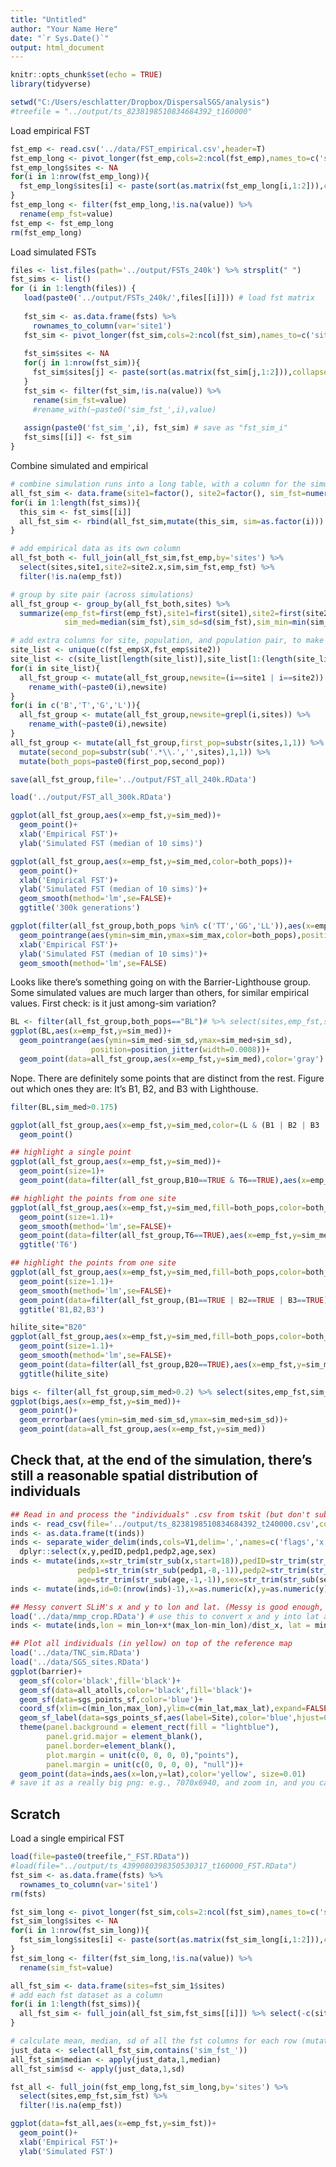 ```yaml
---
title: "Untitled"
author: "Your Name Here"
date: "`r Sys.Date()`"
output: html_document
---
```


```r
knitr::opts_chunk$set(echo = TRUE)
library(tidyverse)

setwd("C:/Users/eschlatter/Dropbox/DispersalSGS/analysis")
#treefile = "../output/ts_8238198510834684392_t160000"
```

Load empirical FST
```r
fst_emp <- read.csv('../data/FST_empirical.csv',header=T)
fst_emp_long <- pivot_longer(fst_emp,cols=2:ncol(fst_emp),names_to=c('site2'))
fst_emp_long$sites <- NA
for(i in 1:nrow(fst_emp_long)){
  fst_emp_long$sites[i] <- paste(sort(as.matrix(fst_emp_long[i,1:2])),collapse='.')
}
fst_emp_long <- filter(fst_emp_long,!is.na(value)) %>%
  rename(emp_fst=value)
fst_emp <- fst_emp_long
rm(fst_emp_long)
```

Load simulated FSTs
```r
files <- list.files(path='../output/FSTs_240k') %>% strsplit(" ")
fst_sims <- list()
for (i in 1:length(files)) {
   load(paste0('../output/FSTs_240k/',files[[i]])) # load fst matrix
  
   fst_sim <- as.data.frame(fsts) %>%
     rownames_to_column(var='site1')
   fst_sim <- pivot_longer(fst_sim,cols=2:ncol(fst_sim),names_to=c('site2'))
   
   fst_sim$sites <- NA
   for(j in 1:nrow(fst_sim)){
     fst_sim$sites[j] <- paste(sort(as.matrix(fst_sim[j,1:2])),collapse='.')
   }
   fst_sim <- filter(fst_sim,!is.na(value)) %>%
     rename(sim_fst=value)
     #rename_with(~paste0('sim_fst_',i),value)
   
   assign(paste0('fst_sim_',i), fst_sim) # save as "fst_sim_i"
   fst_sims[[i]] <- fst_sim
}
```

Combine simulated and empirical
```r
# combine simulation runs into a long table, with a column for the simulation number
all_fst_sim <- data.frame(site1=factor(), site2=factor(), sim_fst=numeric(), sites=factor(), sim=factor())
for(i in 1:length(fst_sims)){
  this_sim <- fst_sims[[i]]
  all_fst_sim <- rbind(all_fst_sim,mutate(this_sim, sim=as.factor(i)))
}

# add empirical data as its own column
all_fst_both <- full_join(all_fst_sim,fst_emp,by='sites') %>%
  select(sites,site1,site2=site2.x,sim,sim_fst,emp_fst) %>%
  filter(!is.na(emp_fst))

# group by site pair (across simulations)
all_fst_group <- group_by(all_fst_both,sites) %>%
  summarize(emp_fst=first(emp_fst),site1=first(site1),site2=first(site2),
            sim_med=median(sim_fst),sim_sd=sd(sim_fst),sim_min=min(sim_fst),sim_max=max(sim_fst))

# add extra columns for site, population, and population pair, to make exploratory plotting easier
site_list <- unique(c(fst_emp$X,fst_emp$site2))
site_list <- c(site_list[length(site_list)],site_list[1:(length(site_list)-1)]) # put them in order
for(i in site_list){
  all_fst_group <- mutate(all_fst_group,newsite=(i==site1 | i==site2)) %>%
    rename_with(~paste0(i),newsite)
}
for(i in c('B','T','G','L')){
  all_fst_group <- mutate(all_fst_group,newsite=grepl(i,sites)) %>%
    rename_with(~paste0(i),newsite)
}
all_fst_group <- mutate(all_fst_group,first_pop=substr(sites,1,1)) %>%
  mutate(second_pop=substr(sub('.*\\.','',sites),1,1)) %>%
  mutate(both_pops=paste0(first_pop,second_pop))

save(all_fst_group,file='../output/FST_all_240k.RData')
```


```r
load('../output/FST_all_300k.RData')

ggplot(all_fst_group,aes(x=emp_fst,y=sim_med))+
  geom_point()+
  xlab('Empirical FST')+
  ylab('Simulated FST (median of 10 sims)')
```


```r
ggplot(all_fst_group,aes(x=emp_fst,y=sim_med,color=both_pops))+
  geom_point()+
  xlab('Empirical FST')+
  ylab('Simulated FST (median of 10 sims)')+
  geom_smooth(method='lm',se=FALSE)+
  ggtitle('300k generations')
```

```r
ggplot(filter(all_fst_group,both_pops %in% c('TT','GG','LL')),aes(x=emp_fst,y=sim_med,color=both_pops))+
  geom_pointrange(aes(ymin=sim_min,ymax=sim_max,color=both_pops),position=position_jitter(width=0.0001))+
  xlab('Empirical FST')+
  ylab('Simulated FST (median of 10 sims)')+
  geom_smooth(method='lm',se=FALSE)
```


Looks like there's something going on with the Barrier-Lighthouse group. Some simulated values are much larger than others, for similar empirical values.
First check: is it just among-sim variation?
```r
BL <- filter(all_fst_group,both_pops=="BL")# %>% select(sites,emp_fst,sim_med,sim_sd,sim_min,sim_max)
ggplot(BL,aes(x=emp_fst,y=sim_med))+
  geom_pointrange(aes(ymin=sim_med-sim_sd,ymax=sim_med+sim_sd),
                  position=position_jitter(width=0.0008))+
  geom_point(data=all_fst_group,aes(x=emp_fst,y=sim_med),color='gray')
```
Nope. There are definitely some points that are distinct from the rest. Figure out which ones they are:
It's B1, B2, and B3 with Lighthouse.
```r
filter(BL,sim_med>0.175)

ggplot(all_fst_group,aes(x=emp_fst,y=sim_med,color=(L & (B1 | B2 | B3 | B5))))+
  geom_point()
```

```r
## highlight a single point
ggplot(all_fst_group,aes(x=emp_fst,y=sim_med))+
  geom_point(size=1)+
  geom_point(data=filter(all_fst_group,B10==TRUE & T6==TRUE),aes(x=emp_fst,y=sim_med),color='red')
```



```r
## highlight the points from one site
ggplot(all_fst_group,aes(x=emp_fst,y=sim_med,fill=both_pops,color=both_pops),shape=21)+
  geom_point(size=1.1)+
  geom_smooth(method='lm',se=FALSE)+
  geom_point(data=filter(all_fst_group,T6==TRUE),aes(x=emp_fst,y=sim_med,fill=both_pops),color='black',shape=21)+
  ggtitle('T6')
```
```r
## highlight the points from one site
ggplot(all_fst_group,aes(x=emp_fst,y=sim_med,fill=both_pops,color=both_pops),shape=21)+
  geom_point(size=1.1)+
  geom_smooth(method='lm',se=FALSE)+
  geom_point(data=filter(all_fst_group,(B1==TRUE | B2==TRUE | B3==TRUE)),aes(x=emp_fst,y=sim_med,fill=both_pops),color='black',shape=21)+
  ggtitle('B1,B2,B3')
```


```r
hilite_site="B20"
ggplot(all_fst_group,aes(x=emp_fst,y=sim_med,fill=both_pops,color=both_pops),shape=21)+
  geom_point(size=1.1)+
  geom_smooth(method='lm',se=FALSE)+
  geom_point(data=filter(all_fst_group,B20==TRUE),aes(x=emp_fst,y=sim_med,fill=both_pops),color='black',shape=21)+
  ggtitle(hilite_site)
```


```r
bigs <- filter(all_fst_group,sim_med>0.2) %>% select(sites,emp_fst,sim_med,sim_sd)
ggplot(bigs,aes(x=emp_fst,y=sim_med))+
  geom_point()+
  geom_errorbar(aes(ymin=sim_med-sim_sd,ymax=sim_med+sim_sd))+
  geom_point(data=all_fst_group,aes(x=emp_fst,y=sim_med))
```


## Check that, at the end of the simulation, there's still a reasonable spatial distribution of individuals

```r
## Read in and process the "individuals" .csv from tskit (but don't subset it to get just the sampled ones)
inds <- read_csv(file='../output/ts_8238198510834684392_t240000.csv',col_names=F,show_col_types=FALSE)
inds <- as.data.frame(t(inds))
inds <- separate_wider_delim(inds,cols=V1,delim=',',names=c('flags','x','y','zero','parents','array','dtype','pedID','pedp1','pedp2','age','subpop','sex','flags2')) %>%
  dplyr::select(x,y,pedID,pedp1,pedp2,age,sex)
inds <- mutate(inds,x=str_trim(str_sub(x,start=18)),pedID=str_trim(str_sub(pedID,-8,-1)),
               pedp1=str_trim(str_sub(pedp1,-8,-1)),pedp2=str_trim(str_sub(pedp2,-8,-1)),
               age=str_trim(str_sub(age,-1,-1)),sex=str_trim(str_sub(sex,-1,-1)))
inds <- mutate(inds,id=0:(nrow(inds)-1),x=as.numeric(x),y=as.numeric(y),age=as.numeric(age))

## Messy convert SLiM's x and y to lon and lat. (Messy is good enough, in this case)
load('../data/mmp_crop.RData') # use this to convert x and y into lat and lon
inds <- mutate(inds,lon = min_lon+x*(max_lon-min_lon)/dist_x, lat = min_lat+y*(max_lat-min_lat)/dist_y)

## Plot all individuals (in yellow) on top of the reference map
load('../data/TNC_sim.RData')
load('../data/SGS_sites.RData')
ggplot(barrier)+
  geom_sf(color='black',fill='black')+
  geom_sf(data=all_atolls,color='black',fill='black')+
  geom_sf(data=sgs_points_sf,color='blue')+
  coord_sf(xlim=c(min_lon,max_lon),ylim=c(min_lat,max_lat),expand=FALSE)+
  geom_sf_label(data=sgs_points_sf,aes(label=Site),color='blue',hjust=0, vjust=0,size=2)+
  theme(panel.background = element_rect(fill = "lightblue"),
        panel.grid.major = element_blank(),
        panel.border=element_blank(),
        plot.margin = unit(c(0, 0, 0, 0),"points"),
        panel.margin = unit(c(0, 0, 0, 0), "null"))+
  geom_point(data=inds,aes(x=lon,y=lat),color='yellow', size=0.01)
# save it as a really big png: e.g., 7070x6940, and zoom in, and you can see individuals distributed throughout the reef area.
```













## Scratch
Load a single empirical FST
```r
load(file=paste0(treefile,"_FST.RData"))
#load(file="../output/ts_4399080398350530317_t160000_FST.RData")
fst_sim <- as.data.frame(fsts) %>%
  rownames_to_column(var='site1')
rm(fsts)

fst_sim_long <- pivot_longer(fst_sim,cols=2:ncol(fst_sim),names_to=c('site2'))
fst_sim_long$sites <- NA
for(i in 1:nrow(fst_sim_long)){
  fst_sim_long$sites[i] <- paste(sort(as.matrix(fst_sim_long[i,1:2])),collapse='.')
}
fst_sim_long <- filter(fst_sim_long,!is.na(value)) %>%
  rename(sim_fst=value)
```

```r
all_fst_sim <- data.frame(sites=fst_sim_1$sites)
# add each fst dataset as a column
for(i in 1:length(fst_sims)){
  all_fst_sim <- full_join(all_fst_sim,fst_sims[[i]]) %>% select(-c(site1,site2))  
}

# calculate mean, median, sd of all the fst columns for each row (mutate)
just_data <- select(all_fst_sim,contains('sim_fst_'))
all_fst_sim$median <- apply(just_data,1,median)
all_fst_sim$sd <- apply(just_data,1,sd)
```

```r
fst_all <- full_join(fst_emp_long,fst_sim_long,by='sites') %>%
  select(sites,emp_fst,sim_fst) %>%
  filter(!is.na(emp_fst))

ggplot(data=fst_all,aes(x=emp_fst,y=sim_fst))+
  geom_point()+
  xlab('Empirical FST')+
  ylab('Simulated FST')
```